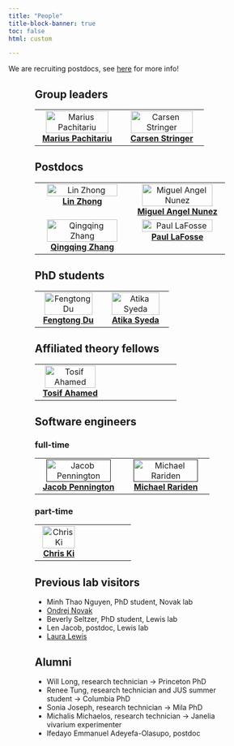 ```yaml
---
title: "People"
title-block-banner: true
toc: false
html: custom

---
```


<style>
.people {
    min-height: 100vh;
    max-width: 400px;
    margin: 0 auto;
}
</style>

We are recruiting postdocs, see [here](../positions.qmd) for more info!

<div class="people">

## Group leaders

<table>
  <tbody>
    <tr>
      <td align="center" valign="top" width="50%"><a href="https://www.janelia.org/people/marius-pachitariu"><img src="images/pachitarium.jpg" width="90%" alt="Marius Pachitariu"/><br /><b>Marius Pachitariu</b></a></td>
      <td align="center" valign="top" width="50%"><a href="carsen.html"><img src="images/stringerc.jpg" width="90%" alt="Carsen Stringer"/><br /><b>Carsen Stringer</b></a></td>
    </tr>
  </tbody>
</table>

## Postdocs

<table>
  <tbody>
    <tr>
      <td align="center" valign="top" width="50%"><a href="https://www.janelia.org/people/lin-zhong"><img src="images/zhongl.jpg" width="90%" alt="Lin Zhong"/><br /><b>Lin Zhong</b></a></td>
      <td align="center" valign="top" width="50%"><a href="https://www.janelia.org/people/miguel-angel-nunez"><img src="images/nunezm.jpg" width="90%" alt="Miguel Angel Nunez"/><br /><b>Miguel Angel Nunez</b></a></td>
    </tr>
    <tr>
      <td align="center" valign="top" width="50%"><a href="https://www.janelia.org/people/qingqing-zhang"><img src="images/zhangq.jpg" width="90%" alt="Qingqing Zhang"/><br /><b>Qingqing Zhang</b></a></td>
      <td align="center" valign="top" width="50%"><a href="https://scholar.google.com/citations?user=JflWW-YAAAAJ&hl=en"><img src="images/lafossep.png" width="90%" alt="Paul LaFosse"/><br /><b>Paul LaFosse</b></a></td>
      
    </tr>
  </tbody>
</table>

## PhD students

<table>
  <tbody>
    <tr>
      <td align="center" valign="top" width="50%"><a href="https://www.janelia.org/people/fengtong-du"><img src="images/fengtongd.jpg" width="90%" alt="Fengtong Du"/><br /><b>Fengtong Du</b></a></td>
      <td align="center" valign="top" width="50%"><a href="https://www.janelia.org/people/atika-ibrahim-syeda"><img src="images/syedaa.jpg" width="90%" alt="Atika Syeda"/><br /><b>Atika Syeda</b></a></td>
    </tr>
  </tbody>
</table>

## Affiliated theory fellows

<table>
  <tbody>
    <tr>
      <td align="center" valign="top" width="50%"><a href="https://www.janelia.org/people/tosif-ahamed"><img src="images/ahamedt.jpg" width="90%" alt="Tosif Ahamed"/><br /><b>Tosif Ahamed</b></a></td>
      <td align="center" valign="top" width="50%"></td>
    </tr>
  </tbody>
</table>

## Software engineers 

### full-time

<!--
* Jacob Pennington
* [Chris Ki](https://chriski.me/)
* Michael Rariden
-->

<table>
  <tbody>
    <tr>
      <td align="center" valign="top" width="50%"><a href=""><img src="images/penningtonj.jpg" width="90%" alt="Jacob Pennington"/><br /><b>Jacob Pennington</b></a></td>
      <td align="center" valign="top" width="50%"><a href=""><img src="images/raridenm.jpg" width="90%" alt="Michael Rariden"/><br /><b>Michael Rariden</b></a></td>
    </tr>
  </tbody>
</table>

### part-time

<table>
  <tbody>
    <tr>
      <td align="center" valign="top" width="50%"><a href="https://chriski.me/"><img src="images/kic.jpg" width="90%" alt="Chris Ki"/><br /><b>Chris Ki</b></a></td>
      <td align="center" valign="top" width="50%"></td>
    </tr>
  </tbody>
</table>


## Previous lab visitors

* Minh Thao Nguyen, PhD student, Novak lab
* [Ondrej Novak](https://www.researchgate.net/profile/Ondrej-Novak-3)
* Beverly Seltzer, PhD student, Lewis lab
* Len Jacob, postdoc, Lewis lab
* [Laura Lewis](https://www.lewisneurolab.org/)


## Alumni

* Will Long, research technician &rarr; Princeton PhD
* Renee Tung, research technician and JUS summer student &rarr; Columbia PhD
* Sonia Joseph, research technician &rarr; Mila PhD
* Michalis Michaelos, research technician &rarr; Janelia vivarium experimenter
* Ifedayo Emmanuel Adeyefa-Olasupo, postdoc

<br>

</div>
